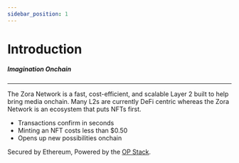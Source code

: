 ```yaml
---
sidebar_position: 1
---
```


# Introduction

##### Imagination Onchain

---

The Zora Network is a fast, cost-efficient, and scalable Layer 2 built to help bring media onchain.
Many L2s are currently DeFi centric whereas the Zora Network is an ecosystem that puts NFTs first. 

- Transactions confirm in seconds
- Minting an NFT costs less than $0.50
- Opens up new possibilities onchain

Secured by Ethereum, Powered by the [OP Stack](https://stack.optimism.io/).